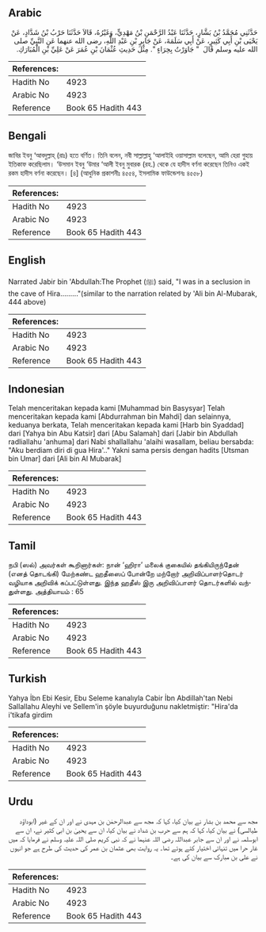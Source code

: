 ## Arabic


<div dir="rtl" lang="ar" style={{fontSize:'larger',backgroundColor:'#f8f9fa',padding:20}}>
حَدَّثَنِي مُحَمَّدُ بْنُ بَشَّارٍ، حَدَّثَنَا عَبْدُ الرَّحْمَنِ بْنُ مَهْدِيٍّ، وَغَيْرُهُ، قَالاَ حَدَّثَنَا حَرْبُ بْنُ شَدَّادٍ، عَنْ يَحْيَى بْنِ أَبِي كَثِيرٍ، عَنْ أَبِي سَلَمَةَ، عَنْ جَابِرِ بْنِ عَبْدِ اللَّهِ، رضى الله عنهما عَنِ النَّبِيِّ صلى الله عليه وسلم قَالَ ‏ "‏ جَاوَرْتُ بِحِرَاءٍ ‏"‏‏.‏ مِثْلَ حَدِيثِ عُثْمَانَ بْنِ عُمَرَ عَنْ عَلِيِّ بْنِ الْمُبَارَكِ‏.‏
</div>
<div style={{backgroundColor:'#f8f9fa',padding:20, marginBottom: 10}}><table> <thead> <tr> <th>References:</th> <th></th> </tr> </thead> <tbody><tr><td>Hadith No</td><td>4923</td></tr><tr><td>Arabic No</td><td>4923</td></tr><tr><td>Reference</td><td>Book 65 Hadith 443</td></tr></tbody></table></div>

## Bengali


<div dir="ltr" lang="bn" style={{fontSize:'larger',backgroundColor:'#f8f9fa',padding:20}}>
জাবির ইবনু ‘আবদুল্লাহ্ (রাঃ) হতে বর্ণিত। তিনি বলেন, নবী সাল্লাল্লাহু ‘আলাইহি ওয়াসাল্লাম বলেছেন, আমি হেরা গুহায় ইতিকাফ করেছিলাম। ‘উসমান ইবনু ‘উমার ‘আলী ইবনু মুবারক (রহ.) থেকে যে হাদীস বর্ণনা করেছেন তিনিও একই রকম হাদীস বর্ণনা করেছেন। [৪] (আধুনিক প্রকাশনীঃ ৪৫৫৪, ইসলামিক ফাউন্ডেশনঃ ৪৫৫৮)
</div>
<div style={{backgroundColor:'#f8f9fa',padding:20, marginBottom: 10}}><table> <thead> <tr> <th>References:</th> <th></th> </tr> </thead> <tbody><tr><td>Hadith No</td><td>4923</td></tr><tr><td>Arabic No</td><td>4923</td></tr><tr><td>Reference</td><td>Book 65 Hadith 443</td></tr></tbody></table></div>

## English


<div dir="ltr" lang="en" style={{fontSize:'larger',backgroundColor:'#f8f9fa',padding:20}}>
Narrated Jabir bin 'Abdullah:The Prophet (ﷺ) said, "I was in a seclusion in the cave of Hira........."(similar to the narration related by 'Ali bin Al-Mubarak, 444 above)
</div>
<div style={{backgroundColor:'#f8f9fa',padding:20, marginBottom: 10}}><table> <thead> <tr> <th>References:</th> <th></th> </tr> </thead> <tbody><tr><td>Hadith No</td><td>4923</td></tr><tr><td>Arabic No</td><td>4923</td></tr><tr><td>Reference</td><td>Book 65 Hadith 443</td></tr></tbody></table></div>

## Indonesian


<div dir="ltr" lang="id" style={{fontSize:'larger',backgroundColor:'#f8f9fa',padding:20}}>
Telah menceritakan kepada kami [Muhammad bin Basysyar] Telah menceritakan kepada kami [Abdurrahman bin Mahdi] dan selainnya, keduanya berkata, Telah menceritakan kepada kami [Harb bin Syaddad] dari [Yahya bin Abu Katsir] dari [Abu Salamah] dari [Jabir bin Abdullah radliallahu 'anhuma] dari Nabi shallallahu 'alaihi wasallam, beliau bersabda: "Aku berdiam diri di gua Hira'.." Yakni sama persis dengan hadits [Utsman bin Umar] dari [Ali bin Al Mubarak]
</div>
<div style={{backgroundColor:'#f8f9fa',padding:20, marginBottom: 10}}><table> <thead> <tr> <th>References:</th> <th></th> </tr> </thead> <tbody><tr><td>Hadith No</td><td>4923</td></tr><tr><td>Arabic No</td><td>4923</td></tr><tr><td>Reference</td><td>Book 65 Hadith 443</td></tr></tbody></table></div>

## Tamil


<div dir="ltr" lang="ta" style={{fontSize:'larger',backgroundColor:'#f8f9fa',padding:20}}>
நபி (ஸல்) அவர்கள் கூறினார்கள்: நான் ‘ஹிரா’ மலைக் குகையில் தங்கியிருந்தேன் (எனத் தொடங்கி) மேற்கண்ட ஹதீஸைப் போன்றே மற்றோர் அறிவிப்பாளர்தொடர் வழியாக அறிவிக் கப்பட்டுள்ளது. இந்த ஹதீஸ் இரு அறிவிப்பாளர் தொடர்களில் வந்துள்ளது. அத்தியாயம் : 65
</div>
<div style={{backgroundColor:'#f8f9fa',padding:20, marginBottom: 10}}><table> <thead> <tr> <th>References:</th> <th></th> </tr> </thead> <tbody><tr><td>Hadith No</td><td>4923</td></tr><tr><td>Arabic No</td><td>4923</td></tr><tr><td>Reference</td><td>Book 65 Hadith 443</td></tr></tbody></table></div>

## Turkish


<div dir="ltr" lang="tr" style={{fontSize:'larger',backgroundColor:'#f8f9fa',padding:20}}>
Yahya İbn Ebi Kesir, Ebu Seleme kanalıyla Cabir İbn Abdillah'tan Nebi Sallallahu Aleyhi ve Sellem'in şöyle buyurduğunu nakletmiştir: "Hira'da i'tikafa girdim
</div>
<div style={{backgroundColor:'#f8f9fa',padding:20, marginBottom: 10}}><table> <thead> <tr> <th>References:</th> <th></th> </tr> </thead> <tbody><tr><td>Hadith No</td><td>4923</td></tr><tr><td>Arabic No</td><td>4923</td></tr><tr><td>Reference</td><td>Book 65 Hadith 443</td></tr></tbody></table></div>

## Urdu


<div dir="rtl" lang="ur" style={{fontSize:'larger',backgroundColor:'#f8f9fa',padding:20}}>
مجھ سے محمد بن بشار نے بیان کیا، کہا کہ مجھ سے عبدالرحمٰن بن مہدی نے اور ان کے غیر (ابوداؤد طیالسی) نے بیان کیا، کہا کہ ہم سے حرب بن شداد نے بیان کیا، ان سے یحییٰ بن ابی کثیر نے، ان سے ابوسلمہ نے اور ان سے جابر عبداللہ رضی اللہ عنہما نے کہ نبی کریم صلی اللہ علیہ وسلم نے فرمایا کہ میں غار حرا میں تنہائی اختیار کئے ہوئے تھا۔ یہ روایت بھی عثمان بن عمر کی حدیث کی طرح ہے جو انہوں نے علی بن مبارک سے بیان کی ہے۔
</div>
<div style={{backgroundColor:'#f8f9fa',padding:20, marginBottom: 10}}><table> <thead> <tr> <th>References:</th> <th></th> </tr> </thead> <tbody><tr><td>Hadith No</td><td>4923</td></tr><tr><td>Arabic No</td><td>4923</td></tr><tr><td>Reference</td><td>Book 65 Hadith 443</td></tr></tbody></table></div>
